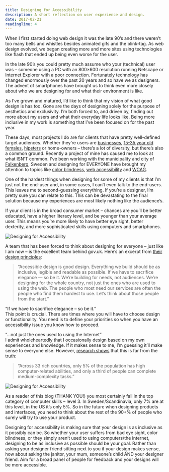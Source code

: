 ```yaml
---
title: Designing for Accessibility
description: A short reflection on user experience and design.
date: 2017-02-21
readingTime: 4
---
```


When I first started doing web design it was the late 90’s and there weren’t too many bells and whistles besides animated gifs and the blink-tag. As web design evolved, we began creating more and more sites using technologies like flash that ended up being even worse for the user.

In the late 90’s you could pretty much assume who your (technical) user was &#8211; someone using a PC with an 800&#215;600 resolution running Netscape or Internet Explorer with a poor connection. Fortunately technology has changed enormously over the past 20 years and so have we as designers. The advent of smartphones have brought us to think even more closely about who we are designing for and what their environment is like.

As I’ve grown and matured, I’d like to think that my vision of what good design is has too. Gone are the days of designing solely for the purpose of aesthetics and exclusivity. I’m both forced to, and driven by, finding out more about my users and what their everyday life looks like. Being more inclusive in my work is something that I’ve been focused on for the past year.

These days, most projects I do are for clients that have pretty well-defined target audiences. Whether they’re users are [businesses](/case/eon/), [15-35 year old females](/case/frank-body/), [hipsters](/case/nudie/) or home-owners &#8211; there’s a lot of diversity, but there’s also a common ground. Recently a project of mine has caused me to look at what ISN’T common. I’ve been working with the municipality and city of <a href="https://www.falkenberg.se" target="_blank">Falkenberg</a>, Sweden and designing for EVERYONE have brought my attention to topics like <a href="https://medium.theuxblog.com/how-to-design-for-color-blindness-a6f083b08e12#.7fun95wmd" target="_blank">color blindness</a>, <a href="https://www.wuhcag.com/category/web-accessibility/" target="_blank">web accessibility</a> and <a href="http://webaim.org/resources/contrastchecker/" target="_blank">WCAG</a>.

One of the hardest things when designing for some of my clients is that I’m just not the end-user and, in some cases, I can’t even talk to the end-users. This leaves me to second-guessing everything. If you’re a designer, I’m pretty sure you can relate to this. This can be devastating to the final solution because my experiences are most likely nothing like the audience’s.

If your client is in the broad consumer market &#8211; chances are you’ll be better educated, have a higher literacy level, and be younger than your average user. This means you’re more likely to have better eye sight, better dexterity, and more sophisticated skills using computers and smartphones.

![Designing for Accessibility](designingforaccessibility.png)

A team that has been forced to think about designing for everyone &#8211; just like I am now &#8211; is the excellent team behind gov.uk. Here’s an excerpt from <a href="https://www.gov.uk/design-principles" target="_blank">their design principles</a>:

> “Accessible design is good design. Everything we build should be as inclusive, legible and readable as possible. If we have to sacrifice elegance — so be it. We’re building for needs, not audiences. We’re designing for the whole country, not just the ones who are used to using the web. The people who most need our services are often the people who find them hardest to use. Let’s think about those people from the start.”

“If we have to sacrifice elegance &#8211; so be it.”<br />
This point is crucial. There are times where you will have to choose design or functionality. You need is to define your priorities so when you have an accessibility issue you know how to proceed.

“…not just the ones used to using the Internet”<br />
I admit wholeheartedly that I occasionally design based on my own experiences and knowledge. If it makes sense to me, I’m guessing it’ll make sense to everyone else. However, <a href="https://www.nngroup.com/articles/computer-skill-levels/" target="_blank">research shows</a> that this is far from the truth:

> “Across 33 rich countries, only 5% of the population has high computer-related abilities, and only a third of people can complete medium-complexity tasks.”

![Designing for Accessibility](computer-skill-levels-by-country.png)

As a reader of this blog (THANK YOU!) you most certainly fall in the top category of computer skills &#8211; level 3. In Sweden/Scandinavia, only 7% are at this level, in the US it’s only 5%. So in the future when designing products and interfaces, you need to think about the rest of the 90+% of people who surely will try to use your product.

Designing for accessibility is making sure that your design is as inclusive as it possibly can be. So whether your user suffers from bad eye sight, color blindness, or they simply aren’t used to using computers/the internet, designing to be as inclusive as possible should be your goal. Rather than asking your designer friend sitting next to you if your design makes sense, how about asking the janitor, your mum, someone’s child AND your designer friend. Aim for a broad panel of people for feedback and your designs will be more accessible.